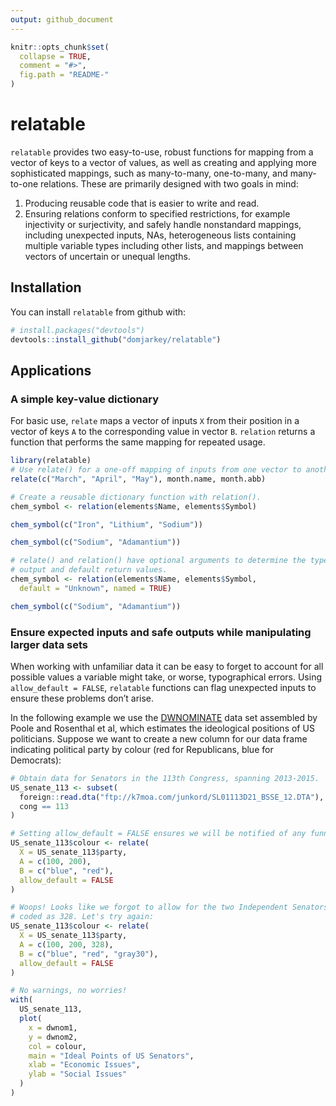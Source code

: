```yaml
---
output: github_document
---
```


<!-- README.md is generated from README.Rmd. Please edit that file -->

```r
knitr::opts_chunk$set(
  collapse = TRUE,
  comment = "#>",
  fig.path = "README-"
)
```

# relatable

`relatable` provides two easy-to-use, robust functions for mapping from a vector of keys to a vector of values, as well as creating and applying more sophisticated mappings, such as many-to-many, one-to-many, and many-to-one relations. These are primarily designed with two goals in mind:

1. Producing reusable code that is easier to write and read.
2. Ensuring relations conform to specified restrictions, for example injectivity or surjectivity, and safely handle nonstandard mappings, including unexpected inputs, NAs, heterogeneous lists containing multiple variable types including other lists, and mappings between vectors of uncertain or unequal lengths.

## Installation

You can install `relatable` from github with:

```r
# install.packages("devtools")
devtools::install_github("domjarkey/relatable")
```

## Applications

### A simple key-value dictionary

For basic use, `relate` maps a vector of inputs `X` from their position in a vector of keys `A` to the corresponding value in vector `B`. `relation` returns a function that performs the same mapping for repeated usage. 

```r
library(relatable)
# Use relate() for a one-off mapping of inputs from one vector to another
relate(c("March", "April", "May"), month.name, month.abb)

# Create a reusable dictionary function with relation().
chem_symbol <- relation(elements$Name, elements$Symbol)

chem_symbol(c("Iron", "Lithium", "Sodium"))

chem_symbol(c("Sodium", "Adamantium")) 

# relate() and relation() have optional arguments to determine the type of
# output and default return values.
chem_symbol <- relation(elements$Name, elements$Symbol,
  default = "Unknown", named = TRUE)

chem_symbol(c("Sodium", "Adamantium"))
```

### Ensure expected inputs and safe outputs while manipulating larger data sets

When working with unfamiliar data it can be easy to forget to account for all possible values a variable might take, or worse, typographical errors. Using `allow_default = FALSE`, `relatable` functions can flag unexpected inputs to ensure these problems don't arise.

In the following example we use the [DWNOMINATE](https://voteview.com/about) data set assembled by Poole and Rosenthal et al, which estimates the ideological positions of US politicians. Suppose we want to create a new column for our data frame indicating political party by colour (red for Republicans, blue for Democrats):

```r
# Obtain data for Senators in the 113th Congress, spanning 2013-2015.
US_senate_113 <- subset(
  foreign::read.dta("ftp://k7moa.com/junkord/SL01113D21_BSSE_12.DTA"),
  cong == 113
)

# Setting allow_default = FALSE ensures we will be notified of any funny inputs.
US_senate_113$colour <- relate(
  X = US_senate_113$party,
  A = c(100, 200),
  B = c("blue", "red"),
  allow_default = FALSE
)

# Woops! Looks like we forgot to allow for the two Independent Senators in the data set,
# coded as 328. Let's try again:
US_senate_113$colour <- relate(
  X = US_senate_113$party,
  A = c(100, 200, 328),
  B = c("blue", "red", "gray30"),
  allow_default = FALSE
)

# No warnings, no worries!
with(
  US_senate_113,
  plot(
    x = dwnom1,
    y = dwnom2,
    col = colour,
    main = "Ideal Points of US Senators",
    xlab = "Economic Issues",
    ylab = "Social Issues"
  )
)
```